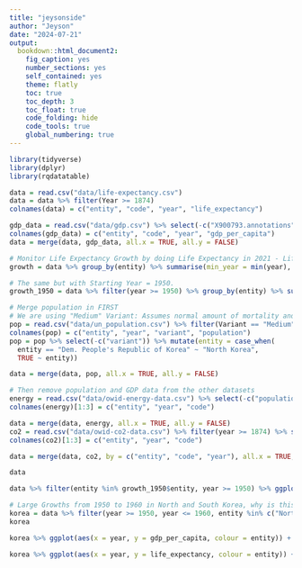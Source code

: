 ```yaml
---
title: "jeysonside"
author: "Jeyson"
date: "2024-07-21"
output:
  bookdown::html_document2:
    fig_caption: yes
    number_sections: yes
    self_contained: yes
    theme: flatly   
    toc: true
    toc_depth: 3
    toc_float: true
    code_folding: hide
    code_tools: true
    global_numbering: true
---
```

```r
library(tidyverse)
library(dplyr)
library(rqdatatable)
```


```r
data = read.csv("data/life-expectancy.csv")
data = data %>% filter(Year >= 1874)
colnames(data) = c("entity", "code", "year", "life_expectancy")

gdp_data = read.csv("data/gdp.csv") %>% select(-c("X900793.annotations"))
colnames(gdp_data) = c("entity", "code", "year", "gdp_per_capita")
data = merge(data, gdp_data, all.x = TRUE, all.y = FALSE)

# Monitor Life Expectancy Growth by doing Life Expectancy in 2021 - Life Expectancy in first appearance of dataset
growth = data %>% group_by(entity) %>% summarise(min_year = min(year), max_year = max(year), expect_grow = life_expectancy[year == max_year]-  life_expectancy[year == min_year], expect_grow_year = expect_grow / (max_year - min_year)) %>% arrange(desc(expect_grow))

# The same but with Starting Year = 1950.
growth_1950 = data %>% filter(year >= 1950) %>% group_by(entity) %>% summarise(min_year = min(year), max_year = max(year), expect_grow = life_expectancy[year == max_year]-  life_expectancy[year == min_year], expect_grow_year = expect_grow / (max_year - min_year)) %>% arrange(desc(expect_grow)) %>% head(10)

# Merge population in FIRST
# We are using "Medium" Variant: Assumes normal amount of mortality and migration during these years, and medium fertility rates.
pop = read.csv("data/un_population.csv") %>% filter(Variant == "Medium", `Year.s.` %in% (1874:2021))
colnames(pop) = c("entity", "year", "variant", "population") 
pop = pop %>% select(-c("variant")) %>% mutate(entity = case_when(
  entity == "Dem. People's Republic of Korea" ~ "North Korea", 
  TRUE ~ entity))

data = merge(data, pop, all.x = TRUE, all.y = FALSE)

# Then remove population and GDP data from the other datasets
energy = read.csv("data/owid-energy-data.csv") %>% select(-c("population", "gdp"))
colnames(energy)[1:3] = c("entity", "year", "code")

data = merge(data, energy, all.x = TRUE, all.y = FALSE)
co2 = read.csv("data/owid-co2-data.csv") %>% filter(year >= 1874) %>% select(-c("population", "gdp"))
colnames(co2)[1:3] = c("entity", "year", "code")

data = merge(data, co2, by = c("entity", "code", "year"), all.x = TRUE, all.y = FALSE)

data

data %>% filter(entity %in% growth_1950$entity, year >= 1950) %>% ggplot(aes(x = year, y = life_expectancy, colour = entity)) + geom_point() + geom_line()

# Large Growths from 1950 to 1960 in North and South Korea, why is this?
korea = data %>% filter(year >= 1950, year <= 1960, entity %in% c("North Korea", "South Korea")) 
korea

korea %>% ggplot(aes(x = year, y = gdp_per_capita, colour = entity)) + geom_line() + geom_point() + geom_line() + xlim(c(1950,1960))

korea %>% ggplot(aes(x = year, y = life_expectancy, colour = entity)) + geom_line() + geom_point() + geom_line() + xlim(c(1950,1960))

```

